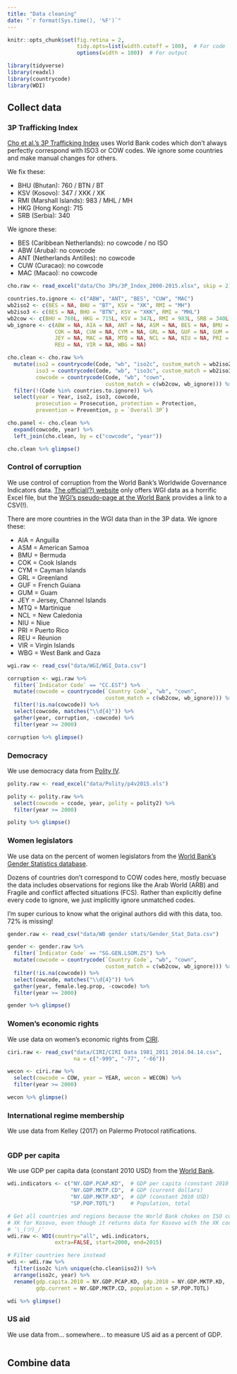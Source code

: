 ```yaml
---
title: "Data cleaning"
date: "`r format(Sys.time(), '%F')`"
---
```


```r
knitr::opts_chunk$set(fig.retina = 2,
                      tidy.opts=list(width.cutoff = 100),  # For code
                      options(width = 100))  # For output

library(tidyverse)
library(readxl)
library(countrycode)
library(WDI)
```

## Collect data

### 3P Trafficking Index

[Cho et al.'s 3P Trafficking Index](http://www.economics-human-trafficking.org/data-and-reports.html) uses World Bank codes which don't always perfectly correspond with ISO3 or COW codes. We ignore some countries and make manual changes for others. 

We fix these:

- BHU (Bhutan): 760 / BTN / BT
- KSV (Kosovo): 347 / XKK / XK
- RMI (Marshall Islands): 983 / MHL / MH
- HKG (Hong Kong): 715
- SRB (Serbia): 340

We ignore these:

- BES (Caribbean Netherlands): no cowcode / no ISO
- ABW (Aruba): no cowcode
- ANT (Netherlands Antilles): no cowcode
- CUW (Curacao): no cowcode
- MAC (Macao): no cowcode

```r
cho.raw <- read_excel("data/Cho 3Ps/3P_Index_2000-2015.xlsx", skip = 2)

countries.to.ignore <- c("ABW", "ANT", "BES", "CUW", "MAC")
wb2iso2 <- c(BES = NA, BHU = "BT", KSV = "XK", RMI = "MH")
wb2iso3 <- c(BES = NA, BHU = "BTN", KSV = "XKK", RMI = "MHL")
wb2cow <- c(BHU = 760L, HKG = 715L, KSV = 347L, RMI = 983L, SRB = 340L)
wb_ignore <- c(ABW = NA, AIA = NA, ANT = NA, ASM = NA, BES = NA, BMU = NA, 
               COK = NA, CUW = NA, CYM = NA, GRL = NA, GUF = NA, GUM = NA, 
               JEY = NA, MAC = NA, MTQ = NA, NCL = NA, NIU = NA, PRI = NA, 
               REU = NA, VIR = NA, WBG = NA)

cho.clean <- cho.raw %>%
  mutate(iso2 = countrycode(Code, "wb", "iso2c", custom_match = wb2iso2),
         iso3 = countrycode(Code, "wb", "iso3c", custom_match = wb2iso3),
         cowcode = countrycode(Code, "wb", "cown", 
                               custom_match = c(wb2cow, wb_ignore))) %>%
  filter(!(Code %in% countries.to.ignore)) %>%
  select(year = Year, iso2, iso3, cowcode, 
         prosecution = Prosecution, protection = Protection,
         prevention = Prevention, p = `Overall 3P`)

cho.panel <- cho.clean %>%
  expand(cowcode, year) %>%
  left_join(cho.clean, by = c("cowcode", "year"))

cho.clean %>% glimpse()
```


### Control of corruption

We use control of corruption from the World Bank's Worldwide Governance Indicators data. [The official(?) website](http://info.worldbank.org/governance/wgi/) only offers WGI data as a horrific Excel file, but the [WGI's pseudo-page at the World Bank](http://data.worldbank.org/data-catalog/worldwide-governance-indicators) provides a link to a CSV(!).

There are more countries in the WGI data than in the 3P data. We ignore these:

- AIA = Anguilla
- ASM = American Samoa
- BMU = Bermuda
- COK = Cook Islands
- CYM = Cayman Islands
- GRL = Greenland
- GUF = French Guiana
- GUM = Guam
- JEY = Jersey, Channel Islands
- MTQ = Martinique
- NCL = New Caledonia
- NIU = Niue
- PRI = Puerto Rico
- REU = Réunion
- VIR = Virgin Islands
- WBG = West Bank and Gaza

```r
wgi.raw <- read_csv("data/WGI/WGI_Data.csv")

corruption <- wgi.raw %>% 
  filter(`Indicator Code` == "CC.EST") %>%
  mutate(cowcode = countrycode(`Country Code`, "wb", "cown", 
                               custom_match = c(wb2cow, wb_ignore))) %>%
  filter(!is.na(cowcode)) %>%
  select(cowcode, matches("\\d{4}")) %>%
  gather(year, corruption, -cowcode) %>%
  filter(year >= 2000)

corruption %>% glimpse()
```


### Democracy

We use democracy data from [Polity IV](http://www.systemicpeace.org/inscrdata.html).

```r
polity.raw <- read_excel("data/Polity/p4v2015.xls")

polity <- polity.raw %>%
  select(cowcode = ccode, year, polity = polity2) %>%
  filter(year >= 2000)

polity %>% glimpse()
```


### Women legislators

We use data on the percent of women legislators from the [World Bank's Gender Statistics database](http://data.worldbank.org/data-catalog/gender-statistics).

Dozens of countries don't correspond to COW codes here, mostly becuase the data includes observations for regions like the Arab World (ARB) and Fragile and conflict affected situations (FCS). Rather than explicitly define every code to ignore, we just implicitly ignore unmatched codes.

I'm super curious to know what the original authors did with this data, too. 72% is missing!

```r
gender.raw <- read_csv("data/WB gender stats/Gender_Stat_Data.csv") 

gender <- gender.raw %>%
  filter(`Indicator Code` == "SG.GEN.LSOM.ZS") %>%
  mutate(cowcode = countrycode(`Country Code`, "wb", "cown", 
                               custom_match = c(wb2cow, wb_ignore))) %>%
  filter(!is.na(cowcode)) %>%
  select(cowcode, matches("\\d{4}")) %>%
  gather(year, female.leg.prop, -cowcode) %>%
  filter(year >= 2000)

gender %>% glimpse()
```


### Women's economic rights

We use data on women's economic rights from [CIRI](http://www.humanrightsdata.com/).

```r
ciri.raw <- read_csv("data/CIRI/CIRI Data 1981_2011 2014.04.14.csv",
                     na = c("-999", "-77", "-66")) 

wecon <- ciri.raw %>%
  select(cowcode = COW, year = YEAR, wecon = WECON) %>%
  filter(year >= 2000)

wecon %>% glimpse()
```


### International regime membership

We use data from Kelley (2017) on Palermo Protocol ratifications.

```r

```


### GDP per capita

We use GDP per capita data (constant 2010 USD) from the [World Bank](http://data.worldbank.org/).

```r
wdi.indicators <- c("NY.GDP.PCAP.KD",  # GDP per capita (constant 2010 USD)
                    "NY.GDP.MKTP.CD",  # GDP (current dollars)
                    "NY.GDP.MKTP.KD",  # GDP (constant 2010 USD)
                    "SP.POP.TOTL")     # Population, total

# Get all countries and regions because the World Bank chokes on ISO codes like
# XK for Kosovo, even though it returns data for Kosovo with the XK code
# ¯\_(ツ)_/¯
wdi.raw <- WDI(country="all", wdi.indicators,
               extra=FALSE, start=2000, end=2015)

# Filter countries here instead
wdi <- wdi.raw %>%
  filter(iso2c %in% unique(cho.clean$iso2)) %>%
  arrange(iso2c, year) %>%
  rename(gdp.capita.2010 = NY.GDP.PCAP.KD, gdp.2010 = NY.GDP.MKTP.KD, 
         gdp.current = NY.GDP.MKTP.CD, population = SP.POP.TOTL)

wdi %>% glimpse()
```


### US aid

We use data from… somewhere… to measure US aid as a percent of GDP.

```r

```


## Combine data
